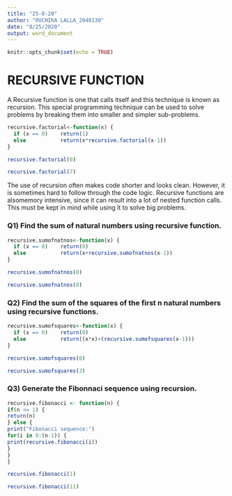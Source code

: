 ```yaml
---
title: "25-8-20"
author: "RUCHIKA LALLA_2048130"
date: "8/25/2020"
output: word_document
---
```


```r
knitr::opts_chunk$set(echo = TRUE)
```

# RECURSIVE FUNCTION

A Recursive function is one that calls itself and this technique is known as recursion. This special programming technique can be used to solve problems by breaking them into smaller and simpler sub-problems.

```r
recursive.factorial<-function(x) {
  if (x == 0)    return(1)
  else           return(x*recursive.factorial(x-1))
}
```

```r
recursive.factorial(0)
```

```r
recursive.factorial(7)
```

The use of recursion often makes code shorter and looks clean. However, it is sometimes hard to follow through the code logic. Recursive functions are alsomemory intensive, since it can result into a lot of nested function calls. This must be kept in mind while using it to solve big problems.

### Q1) Find the sum of natural numbers using recursive function.
```r
recursive.sumofnatnos<-function(x) {
  if (x == 0)    return(0)
  else           return(x+recursive.sumofnatnos(x-1))
}
```

```r
recursive.sumofnatnos(0)
```

```r
recursive.sumofnatnos(8)
```

### Q2) Find the sum of the squares of the first n natural numbers using recursive functions.
```r
recursive.sumofsquares<-function(x) {
  if (x == 0)    return(0)
  else           return((x*x)+(recursive.sumofsquares(x-1)))
}
```

```r
recursive.sumofsquares(0)
```

```r
recursive.sumofsquares(3)
```

### Q3) Generate the Fibonnaci sequence using recursion.
```r
recursive.fibonacci <- function(n) {
if(n <= 1) {
return(n)
} else {
print("Fibonacci sequence:")
for(i in 0:(n-1)) {
print(recursive.fibonacci(i))
}
}
}
```

```r
recursive.fibonacci(1)
```

```r
recursive.fibonacci(11)
```

